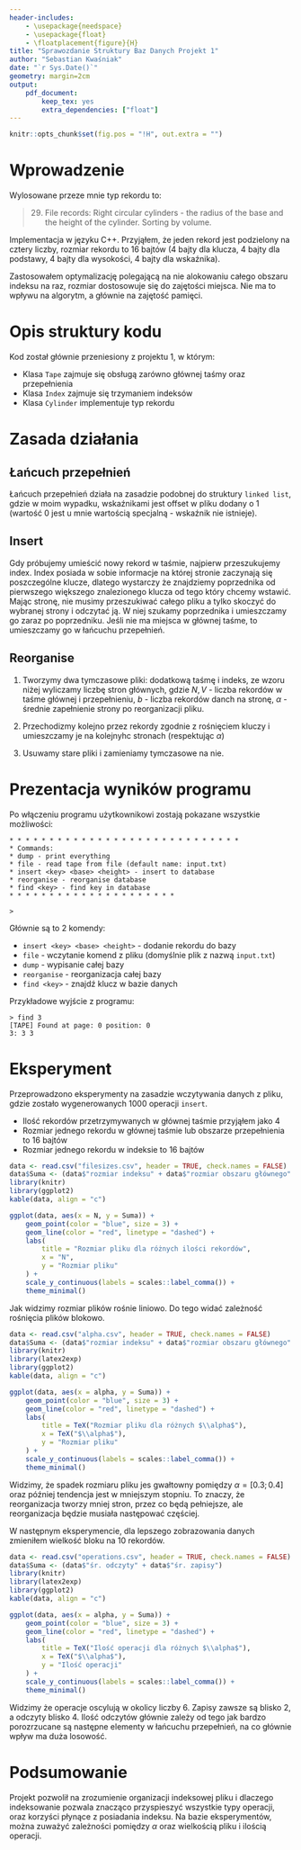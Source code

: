 ```yaml
---
header-includes:
    - \usepackage{needspace}
    - \usepackage{float}
    - \floatplacement{figure}{H}
title: "Sprawozdanie Struktury Baz Danych Projekt 1"
author: "Sebastian Kwaśniak"
date: "`r Sys.Date()`"
geometry: margin=2cm
output:
    pdf_document:
        keep_tex: yes
        extra_dependencies: ["float"]
---
```


```r
knitr::opts_chunk$set(fig.pos = "!H", out.extra = "")
```

\renewcommand{\figurename}{Rys.}

# Wprowadzenie
Wylosowane przeze mnie typ rekordu to:

>  29. File records: Right circular cylinders - the radius of the base and the
>  height of the cylinder. Sorting by volume.

Implementacja w języku C++. Przyjąłem, że jeden rekord jest podzielony na cztery liczby, rozmiar rekordu
to 16 bajtów (4 bajty dla klucza, 4 bajty dla podstawy, 4 bajty dla wysokości,
4 bajty dla wskaźnika).

Zastosowałem optymalizację polegającą na nie alokowaniu całego obszaru indeksu na raz,
rozmiar dostosowuje się do zajętości miejsca. Nie ma to wpływu na algorytm,
a głównie na zajętość pamięci.

# Opis struktury kodu

Kod został głównie przeniesiony z projektu 1, w którym:

- Klasa `Tape` zajmuje się obsługą zarówno głównej taśmy oraz przepełnienia
- Klasa `Index` zajmuje się trzymaniem indeksów
- Klasa `Cylinder` implementuje typ rekordu

# Zasada działania

## Łańcuch przepełnień

Łańcuch przepełnień działa na zasadzie podobnej do struktury `linked list`,
gdzie w moim wypadku, wskaźnikami jest offset w pliku dodany o 1
(wartość 0 jest u mnie wartością specjalną - wskaźnik nie istnieje).

## Insert

Gdy próbujemy umieścić nowy rekord w taśmie, najpierw przeszukujemy index.
Index posiada w sobie informacje na której stronie zaczynają się
poszczególne klucze, dlatego wystarczy że znajdziemy poprzednika od
pierwszego większego znalezionego klucza od tego który chcemy wstawić.
Mając stronę, nie musimy przeszukiwać całego pliku a tylko skoczyć do wybranej
strony i odczytać ją. W niej szukamy poprzednika i umieszczamy go zaraz
po poprzedniku. Jeśli nie ma miejsca w głównej taśme, to umieszczamy
go w łańcuchu przepełnień.

## Reorganise

1. Tworzymy dwa tymczasowe pliki: dodatkową taśmę i indeks, ze wzoru niżej
wyliczamy liczbę stron głównych, gdzie $N,V$ - liczba rekordów w taśme głównej
i przepełnieniu, $b$ - liczba rekordów danch na stronę, $\alpha$ - średnie
zapełnienie strony po reorganizacji pliku.

\begin{align}
\lceil \frac{N+V}{b* \alpha }\rceil
\end{align}

2. Przechodizmy kolejno przez rekordy zgodnie z rośnięciem kluczy i umieszczamy
je na kolejnyhc stronach (respektując $\alpha$)

3. Usuwamy stare pliki i zamieniamy tymczasowe na nie.


# Prezentacja wyników programu

Po włączeniu programu użytkownikowi zostają pokazane wszystkie możliwości:

```
* * * * * * * * * * * * * * * * * * * * * * * * * * * * *
* Commands:
* dump - print everything 
* file - read tape from file (default name: input.txt)
* insert <key> <base> <height> - insert to database 
* reorganise - reorganise database
* find <key> - find key in database
* * * * * * * * * * * * * * * * * * * * *

>  
```


Głównie są to 2 komendy:

- `insert <key> <base> <height>` - dodanie rekordu do bazy
- `file` - wczytanie komend z pliku (domyślnie plik z nazwą `input.txt`)
- `dump` - wypisanie całej bazy
- `reorganise` - reorganizacja całej bazy
- `find <key>` - znajdź klucz w bazie danych

Przykładowe wyjście z programu:

```
> find 3
[TAPE] Found at page: 0 position: 0
3: 3 3  
```

# Eksperyment

Przeprowadzono eksperymenty na zasadzie wczytywania danych z pliku, gdzie zostało 
wygenerowanych 1000 operacji `insert`.

- Ilość rekordów przetrzymywanych w głównej taśmie przyjąłem jako 4
- Rozmiar jednego rekordu w głównej taśmie lub obszarze przepełnienia to 16 bajtów
- Rozmiar jednego rekordu w indeksie to 16 bajtów

```r
data <- read.csv("filesizes.csv", header = TRUE, check.names = FALSE)
data$Suma <- (data$"rozmiar indeksu" + data$"rozmiar obszaru głównego" + data$"rozmiar obszaru przepełnienia")
library(knitr)
library(ggplot2)
kable(data, align = "c")

ggplot(data, aes(x = N, y = Suma)) +
    geom_point(color = "blue", size = 3) +
    geom_line(color = "red", linetype = "dashed") +
    labs(
        title = "Rozmiar pliku dla różnych ilości rekordów",
        x = "N",
        y = "Rozmiar pliku"
    ) +
    scale_y_continuous(labels = scales::label_comma()) +
    theme_minimal()
```

Jak widzimy rozmiar plików rośnie liniowo. Do tego widać zależność rośnięcia plików blokowo.


```r
data <- read.csv("alpha.csv", header = TRUE, check.names = FALSE)
data$Suma <- (data$"rozmiar indeksu" + data$"rozmiar obszaru głównego" + data$"rozmiar obszaru przepełnienia")
library(knitr)
library(latex2exp)
library(ggplot2)
kable(data, align = "c")

ggplot(data, aes(x = alpha, y = Suma)) +
    geom_point(color = "blue", size = 3) +
    geom_line(color = "red", linetype = "dashed") +
    labs(
        title = TeX("Rozmiar pliku dla różnych $\\alpha$"),
        x = TeX("$\\alpha$"),
        y = "Rozmiar pliku"
    ) +
    scale_y_continuous(labels = scales::label_comma()) +
    theme_minimal()
```

Widzimy, że spadek rozmiaru pliku jes gwałtowny pomiędzy $\alpha=[0.3;0.4]$
oraz później tendencja jest w mniejszym stopniu. To znaczy, że reorganizacja tworzy mniej stron,
przez co będą pełniejsze, ale reorganizacja będzie musiała następować częściej.


W następnym eksperymencie, dla lepszego zobrazowania danych zmieniłem wielkość bloku na 10 rekordów.

```r
data <- read.csv("operations.csv", header = TRUE, check.names = FALSE)
data$Suma <- (data$"śr. odczyty" + data$"śr. zapisy")
library(knitr)
library(latex2exp)
library(ggplot2)
kable(data, align = "c")

ggplot(data, aes(x = alpha, y = Suma)) +
    geom_point(color = "blue", size = 3) +
    geom_line(color = "red", linetype = "dashed") +
    labs(
        title = TeX("Ilość operacji dla różnych $\\alpha$"),
        x = TeX("$\\alpha$"),
        y = "Ilość operacji"
    ) +
    scale_y_continuous(labels = scales::label_comma()) +
    theme_minimal()
```

Widzimy że operacje oscylują w okolicy liczby $6$. Zapisy zawsze są blisko $2$,
a odczyty blisko $4$. Ilość odczytów głównie zależy od
tego jak bardzo porozrzucane są następne elementy
w łańcuchu przepełnień, na co głównie wpływ ma duża losowość.

# Podsumowanie

Projekt pozwolił na zrozumienie organizacji indeksowej pliku i dlaczego
indeksowanie pozwala znacząco przyspieszyć wszystkie typy operacji,
oraz korzyści płynące z posiadania indeksu. Na bazie eksperymentów,
można zuważyć zależności pomiędzy $\alpha$ oraz wielkością pliku i ilością
operacji.
